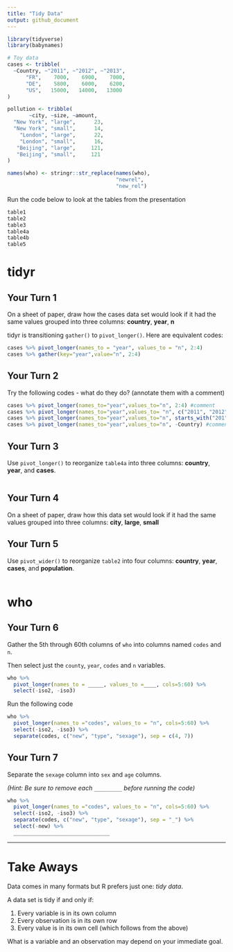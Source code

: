 ```yaml
---
title: "Tidy Data"
output: github_document
---
```


```r
library(tidyverse)
library(babynames)

# Toy data
cases <- tribble(
  ~Country, ~"2011", ~"2012", ~"2013",
      "FR",    7000,    6900,    7000,
      "DE",    5800,    6000,    6200,
      "US",   15000,   14000,   13000
)

pollution <- tribble(
       ~city, ~size, ~amount,
  "New York", "large",      23,
  "New York", "small",      14,
    "London", "large",      22,
    "London", "small",      16,
   "Beijing", "large",     121,
   "Beijing", "small",     121
)

names(who) <- stringr::str_replace(names(who), 
                                   "newrel", 
                                   "new_rel")
```

Run the code below to look at the tables from the presentation
```r
table1
table2
table3
table4a
table4b
table5
```

# tidyr


## Your Turn 1

On a sheet of paper, draw how the cases data set would look if it had the same values grouped into three columns: **country**, **year**, **n**


tidyr is transitioning `gather()` to `pivot_longer()`.  Here are equivalent codes:
```r
cases %>% pivot_longer(names_to = "year", values_to = "n", 2:4)
cases %>% gather(key="year",value="n", 2:4)
```



## Your Turn 2
Try the following codes - what do they do? (annotate them with a comment)

```r
cases %>% pivot_longer(names_to="year",values_to="n", 2:4) #comment
cases %>% pivot_longer(names_to="year",values_to= "n", c("2011", "2012", "2013")) #comment
cases %>% pivot_longer(names_to="year",values_to="n", starts_with("201")) #comment
cases %>% pivot_longer(names_to="year",values_to="n", -Country) #comment
```



## Your Turn 3

Use `pivot_longer()` to reorganize `table4a` into three columns: **country**, **year**, and **cases**.

```r


```


## Your Turn 4

On a sheet of paper, draw how this data set would look if it had the same values grouped into three columns: **city**, **large**, **small**




## Your Turn 5

Use `pivot_wider()` to reorganize `table2` into four columns: **country**, **year**, **cases**, and **population**.

```r

```

# who


## Your Turn 6

Gather the 5th through 60th columns of `who` into columns named `codes` and `n`.

Then select just the `county`, `year`, `codes` and `n` variables.

```r
who %>%
  pivot_longer(names_to = _____, values_to =____, cols=5:60) %>%
  select(-iso2, -iso3)

```



Run the following code
```r
who %>%
  pivot_longer(names_to ="codes", values_to = "n", cols=5:60) %>%
  select(-iso2, -iso3) %>%
  separate(codes, c("new", "type", "sexage"), sep = c(4, 7))
```




## Your Turn 7

Separate the `sexage` column into `sex` and `age` columns.

*(Hint: Be sure to remove each `_________` before running the code)*

```r
who %>%
  pivot_longer(names_to ="codes", values_to = "n", cols=5:60) %>%
  select(-iso2, -iso3) %>%
  separate(codes, c("new", "type", "sexage"), sep = "_") %>%
  select(-new) %>% 
  _______________________________
```


***

# Take Aways

Data comes in many formats but R prefers just one: _tidy data_.

A data set is tidy if and only if:

1. Every variable is in its own column
2. Every observation is in its own row
3. Every value is in its own cell (which follows from the above)

What is a variable and an observation may depend on your immediate goal.

